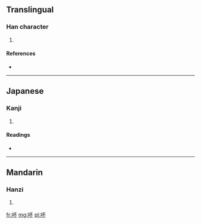 ==Translingual==

===Han character===
{{Han char|rn=30|rad=口|as=04|sn=7|four=6109<sub>0</sub>|canj=口一火 (RMF)}}

# {{defn|Han|sort=口04}}

====References====
* {{Han ref|kx=0177.290|dkj=03338|dj=0395.100|hdz=10586.040|uh=5425|ud=21541|bh=CA7D|bd=51837}}

----

==Japanese==

===Kanji===
{{ja-kanji|grade=|rs=口04}}

# {{defn|Japanese|sort=口04}}

====Readings====
* {{ja-readings|on=[[ほう]] (hō), [[ふ]] (fu)|kun=}}

----

==Mandarin==

===Hanzi===
{{cmn-hanzi|pin=[[bù]] ([[bu4]])|wg=pu<sup>4</sup>}}

# {{defn|Mandarin|sort=口04}}

[[fr:吥]]
[[mg:吥]]
[[pl:吥]]